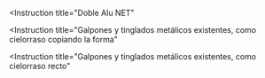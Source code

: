<Instruction
  title="Doble Alu NET"
>
  <Step
    text="Se presenta el rollo en el mismo sentido que las chapas de la cubierta. Se coloca el segundo rollo paralelo al primero superponiendo los solapes para hacer la unión por termosoldado."
    image="/images/instructions/doble-alu-net/step-1.jpeg"
  />
  <Step
    text="Se puede termosoldar rollo a rollo sobre la estructura o unir varios rollos en el piso y luego colocarlos, ahorrando tiempo de instalación."
    image="/images/instructions/doble-alu-net/step-2.jpg"
  />
  <Step
    text="La membrana se fija conjuntamente con la chapa, con tornillos autoperforantes o ganchos. Gracias a la memoria elástica del material, la espuma se cierra en el punto de fijación, impidiendo el pasaje de agua o vapor."
    image="/images/instructions/doble-alu-net/step-3.jpeg"
  />
  <Step
    text="Se continúa con el ciclo hasta completar la totalidad de la cubierta. También se puede aislar tabiques y paredes con la membrana."
    image="/images/instructions/doble-alu-net/step-4.jpeg"
  />
  <Step
    text="Es obligatorio para el uso de chapa U 45, T 101 o chapa plana similar, en las Zonas Bioclimáticas I, II y III (Argentina) y países Sub -Tropicales y Tropicales, el uso de perfil rectangular de 25x50 mm o un listón de madera de 2” x 1” para garantizar la vida útil del material."
    image="/images/instructions/doble-alu-net/step-5.jpeg"
  />
</Instruction>
<Instruction
  title="Galpones y tinglados metálicos existentes, como cielorraso copiando la forma"
>
  <Step
    text="Replantear y ejecutar bajo la estructura del techo un entramado de sostén."
    image="/images/instructions/galpones-y-tinglados-metalicos-existentes-como-cielorraso-copiando-la-forma/step-1.jpg"
  />
  <Step
    text="Se tensan los alambres o cables de sostén, dispuestos paralelamente y separados de 60 a 80cm entre sí. Los mismos se fijan en los muros opuestos del galpón (en un solo sentido) por medio de tensores. Los alambres se colocan acompañando la forma del techo."
    image="/images/instructions/galpones-y-tinglados-metalicos-existentes-como-cielorraso-copiando-la-forma/step-2.jpg"
  />
  <Step
    text="Se coloca la membrana pasándola alternativamente por encima y por debajo de los alambres."
    image="/images/instructions/galpones-y-tinglados-metalicos-existentes-como-cielorraso-copiando-la-forma/step-3.jpg"
  />
  <Step
    text="A continuación se instalan del mismo modo los rollos subsiguientes ejecutando la unión preferentemente por termosoldado. Tense la membrana y fíjela a los muros laterales del galpón."
    image="/images/instructions/galpones-y-tinglados-metalicos-existentes-como-cielorraso-copiando-la-forma/step-4.jpg"
  />
  <Step
    text="Es obligatorio para el uso de chapa U 45, T 101 o chapa plana similar, en las Zonas Bioclimáticas I, II y III (Argentina) y países Sub -Tropicales y Tropicales, el uso de perfil rectangular de 25x50 mm o un listón de madera de 2” x 1” para garantizar la vida útil del material."
    image="/images/instructions/galpones-y-tinglados-metalicos-existentes-como-cielorraso-copiando-la-forma/step-5.jpg"
  />
</Instruction>
<Instruction
  title="Galpones y tinglados metálicos existentes, como cielorraso recto"
>
  <Step
    text="Replantear y ejecutar bajo la estructura del techo un entramado de sostén."
    image="/images/instructions/galpones-y-tinglados-metalicos-existentes-como-cielorraso-recto/step-1.jpg"
  />
  <Step
    text="Se tensan los alambres o cables de sostén, dispuestos paralelamente y separados de 60 a 80cm entre sí. Los mismos se fijan en los muros opuestos del galpón (en un solo sentido) por medio de tensores. Los alambres se colocan acompañando la forma del techo."
    image="/images/instructions/galpones-y-tinglados-metalicos-existentes-como-cielorraso-recto/step-2.jpg"
  />
  <Step
    text="Se coloca la membrana pasándola alternativamente por encima y por debajo de los alambres. Se instalan del mismo modo los rollos subsiguientes ejecutando la unión preferentemente por termosoldado. Tense la membrana y fíjela a los muros laterales del galpón."
    image="/images/instructions/galpones-y-tinglados-metalicos-existentes-como-cielorraso-recto/step-3.jpg"
  />
  <Step
    text="Es obligatorio para el uso de chapa U 45, T 101 o chapa plana similar, en las Zonas Bioclimáticas I, II y III (Argentina) y países Sub -Tropicales y Tropicales, el uso de perfil rectangular de 25x50 mm o un listón de madera de 2” x 1” para garantizar la vida útil del material."
    image="/images/instructions/galpones-y-tinglados-metalicos-existentes-como-cielorraso-recto/step-4.jpg"
  />
</Instruction>